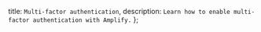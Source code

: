   title: `Multi-factor authentication`,
  description: `Learn how to enable multi-factor authentication with Amplify.`
};


<Fragments fragments={{js:flows}} />
